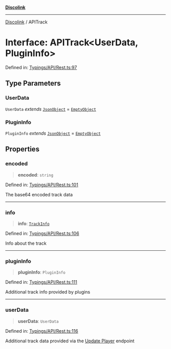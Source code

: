 [**Discolink**](../README.md)

***

[Discolink](../globals.md) / APITrack

# Interface: APITrack\<UserData, PluginInfo\>

Defined in: [Typings/API/Rest.ts:97](https://github.com/Archayu/discolink/blob/ddfd70ea55cc6996bf3567765f64fb3824cd3f79/src/Typings/API/Rest.ts#L97)

## Type Parameters

### UserData

`UserData` *extends* [`JsonObject`](../type-aliases/JsonObject.md) = [`EmptyObject`](../type-aliases/EmptyObject.md)

### PluginInfo

`PluginInfo` *extends* [`JsonObject`](../type-aliases/JsonObject.md) = [`EmptyObject`](../type-aliases/EmptyObject.md)

## Properties

### encoded

> **encoded**: `string`

Defined in: [Typings/API/Rest.ts:101](https://github.com/Archayu/discolink/blob/ddfd70ea55cc6996bf3567765f64fb3824cd3f79/src/Typings/API/Rest.ts#L101)

The base64 encoded track data

***

### info

> **info**: [`TrackInfo`](TrackInfo.md)

Defined in: [Typings/API/Rest.ts:106](https://github.com/Archayu/discolink/blob/ddfd70ea55cc6996bf3567765f64fb3824cd3f79/src/Typings/API/Rest.ts#L106)

Info about the track

***

### pluginInfo

> **pluginInfo**: `PluginInfo`

Defined in: [Typings/API/Rest.ts:111](https://github.com/Archayu/discolink/blob/ddfd70ea55cc6996bf3567765f64fb3824cd3f79/src/Typings/API/Rest.ts#L111)

Additional track info provided by plugins

***

### userData

> **userData**: `UserData`

Defined in: [Typings/API/Rest.ts:116](https://github.com/Archayu/discolink/blob/ddfd70ea55cc6996bf3567765f64fb3824cd3f79/src/Typings/API/Rest.ts#L116)

Additional track data provided via the [Update Player](https://lavalink.dev/api/rest.html#update-player) endpoint

